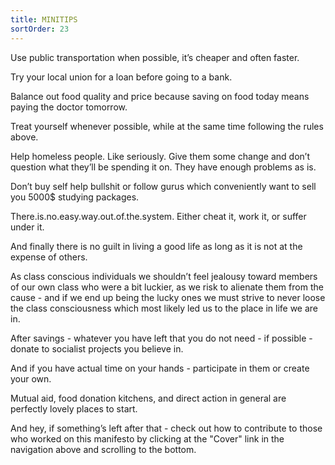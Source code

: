 ```yaml
---
title: MINITIPS
sortOrder: 23
---
```


Use public transportation when possible, it’s cheaper and often faster.

Try your local union for a loan before going to a bank.

Balance out food quality and price because saving on food today means paying the doctor tomorrow.

Treat yourself whenever possible, while at the same time following the rules above.

Help homeless people. Like seriously.
Give them some change and don’t question what they’ll be spending it on.
They have enough problems as is.

Don’t buy self help bullshit or follow gurus which conveniently want to sell you 5000$ studying packages.

There.is.no.easy.way.out.of.the.system.
Either cheat it, work it, or suffer under it.

And finally there is no guilt in living a good life as long as it is not at the expense of others.

As class conscious individuals we shouldn’t feel jealousy toward members of our own class
who were a bit luckier, as we risk to alienate them from the cause - and if we end up being
the lucky ones we must strive to never loose the class consciousness which most likely
led us to the place in life we are in.

After savings - whatever you have left that you do not need - if possible - donate to
socialist projects you believe in.

And if you have actual time on your hands - participate in them or create your own.

Mutual aid, food donation kitchens, and direct action in general are perfectly lovely places
to start.

And hey, if something’s left after that - check out how to contribute to those who worked on this manifesto by clicking at the "Cover" link in the navigation above and scrolling to the bottom.